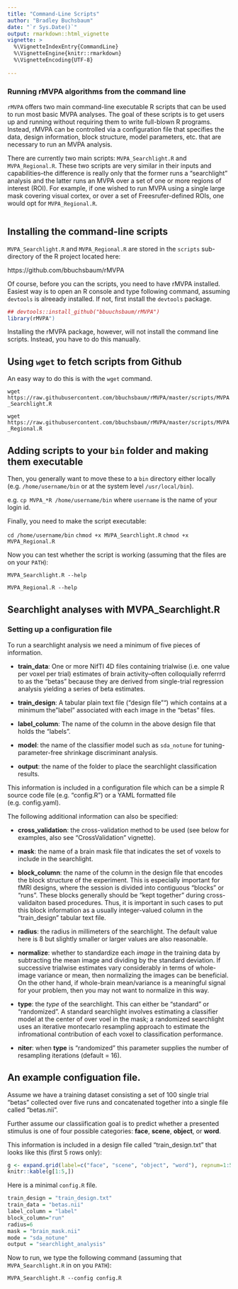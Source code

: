 ```yaml
---
title: "Command-Line Scripts"
author: "Bradley Buchsbaum"
date: "`r Sys.Date()`"
output: rmarkdown::html_vignette
vignette: >
  %\VignetteIndexEntry{CommandLine}
  %\VignetteEngine{knitr::rmarkdown}
  %\VignetteEncoding{UTF-8}
  
---
```



### Running rMVPA algorithms from the command line

`rMVPA` offers two main command-line executable R scripts that can be used to run most basic MVPA analyses. The goal of these scripts is to get users up and running without requiring them to write full-blown R programs. Instead, rMVPA can be controlled via a configuration file that specifies the data, design information, block structure, model parameters, etc. that are necessary to run an MVPA analysis.

There are currently two main scripts: `MVPA_Searchlight.R` and `MVPA_Regional.R`. These two scripts are very similar in their inputs and capabilities--the difference is really only that the former runs a "searchlight" analysis and the latter runs an MVPA over a set of one or more regions of interest (ROI). For example, if one wished to run MVPA using a single large mask covering visual cortex, or over a set of Freesrufer-defined ROIs, one would opt for `MVPA_Regional.R`.

```r

```
## Installing the command-line scripts

`MVPA_Searchlight.R` and `MVPA_Regional.R` are stored in the `scripts` sub-directory of the R project located here:

https://github.com/bbuchsbaum/rMVPA

Of course, before you can the scripts, you need to have rMVPA installed. Easiest way is to open an R console and type following command, assuming `devtools` is alreeady installed. If not, first install the `devtools` package.

```r
## devtools::install_github("bbuuchsbaum/rMVPA")
library(rMVPA")

```



Installing the rMVPA package, however, will not install the command line scripts. Instead, you have to do this manually.

## Using `wget` to fetch scripts from Github

An easy way to do this is with the `wget` command. 

`wget https://raw.githubusercontent.com/bbuchsbaum/rMVPA/master/scripts/MVPA_Searchlight.R`

`wget https://raw.githubusercontent.com/bbuchsbaum/rMVPA/master/scripts/MVPA_Regional.R`

## Adding scripts to your `bin` folder and making them executable

Then, you generally want to move these to a `bin` directory either locally (e.g. `/home/username/bin` or at the system level `/usr/local/bin`).

e.g. `cp MVPA_*R /home/username/bin` where `username` is the name of your login id.


Finally, you need to make the script executable: 

`cd /home/username/bin`
`chmod +x MVPA_Searchlight.R`
`chmod +x MVPA_Regional.R`

Now you can test whether the script is working (assuming that the files are on your `PATH`):

`MVPA_Searchlight.R --help`

`MVPA_Regional.R --help`


## Searchlight analyses with MVPA_Searchlight.R

### Setting up a configuration file

To run a searchlight analysis we need a minimum of five pieces of information. 

* **train_data**: One or more NifTI 4D files containing trialwise (i.e. one value per voxel per trial) estimates of brain activity--often colloquially referrrd to as the "betas" because they are derived from single-trial regression analysis yielding a series of beta estimates.

* **train_design**: A tabular plain text file ("design file"") which contains at a minimum the "label" associated with each image in the "betas" files. 

* **label_column**: The name of the column in the above design file that holds the "labels".

* **model**: the name of the classifier model such as `sda_notune` for tuning-parameter-free shrinkage discriminant analysis.

* **output**: the name of the folder to place the searchlight classification results.

This information is included in a configuration file which can be a simple R source code file (e.g. "config.R") or a YAML formatted file (e.g. config.yaml). 

The following additional information can also be specified:

* **cross_validation**: the cross-validation method to be used (see below for examples, also see "CrossValidation" vignette).

* **mask**: the name of a brain mask file that indicates the set of voxels to include in the searchlight.

* **block_column**: the name of the column in the design file that encodes the block structure of the experiment. This is especially important for fMRI designs, where the session is divided into contiguous "blocks" or "runs". These blocks generally should be "kept together" during cross-validaiton based procedures. Thus, it is important in such cases to put this block information as a usually integer-valued column in the "train_design" tabular text file.

* **radius**: the radius in millimeters of the searchlight. The default value here is 8 but slightly smaller or larger values are also reasonable.

* **normalize**: whether to standardize each *image* in the training data by subtracting the mean image and dividing by the standard deviation. If successive trialwise estimates vary considerably in terms of whole-image variance or mean, then normalizing the images can be beneficial. On the other hand, if whole-brain mean/variance is a meaningful signal for your problem, then you may not want to normalize in this way.

* **type**: the *type* of the searchlight. This can either be "standard" or "randomized". A standard searchlight involves estimating a classifier model at the center of over voel in the mask; a randomized searchlight uses an iterative montecarlo resampling approach to estimate the infromational contribution of each voxel to classification performance.

* **niter**: when **type** is "randomized" this parameter supplies the number of resampling iterations (default = 16).


## An example configuation file.

Assume we have a training dataset consisting a set of 100 single trial "betas" collected over five runs and concatenated together into a single file called "betas.nii".

Further assume our classiification goal is to predict whether a presented stimulus is one of four possible categories: **face**, **scene**, **object**, or **word**.

This information is included in a design file called "train_design.txt" that looks like this (first 5 rows only):

```r

g <- expand.grid(label=c("face", "scene", "object", "word"), repnum=1:5, run=1:5)
knitr::kable(g[1:5,])

```


Here is a minimal `config.R` file.

```r

train_design = "train_design.txt"
train_data = "betas.nii"
label_column = "label"
block_column="run"
radius=6
mask = "brain_mask.nii"
mode = "sda_notune"
output = "searchlight_analysis"

```

Now to run, we type the following command (assuming that `MVPA_Searchlight.R` in on you `PATH`):

`MVPA_Searchlight.R --config config.R`
















